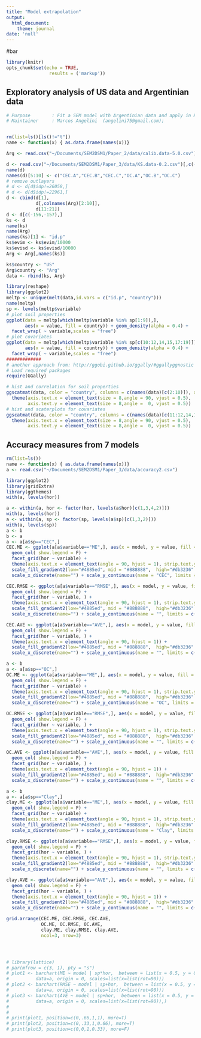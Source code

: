 ```yaml
---
title: "Model extrapolation"
output:
  html_document:
    theme: journal
date: 'null'
---
```

#bar
```r
library(knitr)
opts_chunk$set(echo = TRUE,
                results = ('markup'))
```


## Exploratory analysis of US data and Argentinian data
```r
# Purpose        : Fit a SEM model with Argentinian data and apply in KS data
# Maintainer     : Marcos Angelini  (angelini75@gmail.com); 


rm(list=ls()[ls()!="t"])
name <- function(x) { as.data.frame(names(x))}

Arg <- read.csv("~/Documents/SEM2DSM1/Paper_2/data/calib.data-5.0.csv")[,c(-1,-20)]

d <- read.csv("~/Documents/SEM2DSM1/Paper_3/data/KS.data-0.2.csv")[,c(-1)] 
name(d)
names(d)[5:10] <- c("CEC.A","CEC.B","CEC.C","OC.A","OC.B","OC.C")
# remove outlayers
# d <- d[d$idp!=26058,]
# d <- d[d$idp!=22961,]
d <- cbind(d[1],
           d[,colnames(Arg)[2:10]],
           d[11:21])
d <- d[c(-156,-157),]
ks <- d
name(ks)
name(Arg)
names(ks)[1] <- "id.p"
ks$evim <- ks$evim/10000
ks$evisd <- ks$evisd/10000
Arg <- Arg[,names(ks)]

ks$country <- "US"
Arg$country <- "Arg"
data <- rbind(ks, Arg)

library(reshape)
library(ggplot2)
meltp <- unique(melt(data,id.vars = c("id.p", "country")))
name(meltp)
sp <- levels(meltp$variable)
# plot soil properties
ggplot(data = meltp[which(meltp$variable %in% sp[1:9]),],
       aes(x = value, fill = country)) + geom_density(alpha = 0.4) +
  facet_wrap( ~ variable,scales = "free")
# plot covariates
ggplot(data = meltp[which(meltp$variable %in% sp[c(10:12,14,15,17:19)]),],
       aes(x = value, fill = country)) + geom_density(alpha = 0.4) +
  facet_wrap( ~ variable,scales = "free")
#############
# another approach from: http://ggobi.github.io/ggally/#ggallyggnostic
# Load required packages
require(GGally)

# hist and correlation for soil properties
ggscatmat(data, color = "country", columns = c(names(data)[c(2:10)]), alpha = 0.10) + 
  theme(axis.text.x = element_text(size = 8,angle = 90, vjust = 0.5),
        axis.text.y = element_text(size = 8,angle =  0, vjust = 0.5))
# hist and scaterplots for covariates
ggscatmat(data, color = "country", columns = c(names(data)[c(11:12,14,15,17:21)]), alpha = 0.10) + 
  theme(axis.text.x = element_text(size = 8,angle = 90, vjust = 0.5),
        axis.text.y = element_text(size = 8,angle =  0, vjust = 0.5))
```

## Accuracy measures from 7 models
```r
rm(list=ls())
name <- function(x) { as.data.frame(names(x))}
a <- read.csv("~/Documents/SEM2DSM1/Paper_3/data/accuracy2.csv")

library(ggplot2)
library(gridExtra)
library(ggthemes)
with(a, levels(hor))

a <- within(a, hor <- factor(hor, levels(a$hor)[c(1,3,4,2)]))
with(a, levels(hor))
a <- within(a, sp <- factor(sp, levels(a$sp)[c(1,3,2)]))
with(a, levels(sp))
a <- b
b <- a
a <- a[a$sp=="CEC",]
CEC.ME <- ggplot(a[a$variable=="ME",], aes(x = model, y = value, fill = value)) +
  geom_col( show.legend = F) + 
  facet_grid(hor ~ variable) + 
  theme(axis.text.x = element_text(angle = 90, hjust = 1), strip.text.y = element_blank()) +
  scale_fill_gradient2(low="#4885ed", mid = "#888888",  high="#db3236" ) + 
  scale_x_discrete(name="") + scale_y_continuous(name = "CEC", limits = c(-3.5,3))

CEC.RMSE <- ggplot(a[a$variable=="RMSE",], aes(x = model, y = value, fill = value)) +
  geom_col( show.legend = F) +
  facet_grid(hor ~ variable, ) + 
  theme(axis.text.x = element_text(angle = 90, hjust = 1), strip.text.y = element_blank()) +
  scale_fill_gradient2(low="#4885ed", mid = "#888888",  high="#db3236" ) + 
  scale_x_discrete(name="") + scale_y_continuous(name = "", limits = c(0,8))

CEC.AVE <- ggplot(a[a$variable=="AVE",], aes(x = model, y = value, fill = value)) +
  geom_col( show.legend = F) +
  facet_grid(hor ~ variable, ) + 
  theme(axis.text.x = element_text(angle = 90, hjust = 1)) +
  scale_fill_gradient2(low="#4885ed", mid = "#888888",  high="#db3236" ) + 
  scale_x_discrete(name="") + scale_y_continuous(name = "", limits = c(-0.3,1))

a <- b
a <- a[a$sp=="OC",]
OC.ME <- ggplot(a[a$variable=="ME",], aes(x = model, y = value, fill = value)) +
  geom_col( show.legend = F) + 
  facet_grid(hor ~ variable) + 
  theme(axis.text.x = element_text(angle = 90, hjust = 1), strip.text.y = element_blank()) +
  scale_fill_gradient2(low="#4885ed", mid = "#888888",  high="#db3236" ) + 
  scale_x_discrete(name="") + scale_y_continuous(name = "OC", limits = c(-0.3,0.3))

OC.RMSE <- ggplot(a[a$variable=="RMSE",], aes(x = model, y = value, fill = value)) +
  geom_col( show.legend = F) +
  facet_grid(hor ~ variable, ) + 
  theme(axis.text.x = element_text(angle = 90, hjust = 1), strip.text.y = element_blank()) +
  scale_fill_gradient2(low="#4885ed", mid = "#888888",  high="#db3236" ) + 
  scale_x_discrete(name="") + scale_y_continuous(name = "", limits = c(0,0.8))

OC.AVE <- ggplot(a[a$variable=="AVE",], aes(x = model, y = value, fill = value)) +
  geom_col( show.legend = F) +
  facet_grid(hor ~ variable, ) + 
  theme(axis.text.x = element_text(angle = 90, hjust = 1)) +
  scale_fill_gradient2(low="#4885ed", mid = "#888888",  high="#db3236" ) + 
  scale_x_discrete(name="") + scale_y_continuous(name = "", limits = c(-0.3,1))

a <- b
a <- a[a$sp=="Clay",]
clay.ME <- ggplot(a[a$variable=="ME",], aes(x = model, y = value, fill = value)) +
  geom_col( show.legend = F) + 
  facet_grid(hor ~ variable) + 
  theme(axis.text.x = element_text(angle = 90, hjust = 1), strip.text.y = element_blank()) +
  scale_fill_gradient2(low="#4885ed", mid = "#888888",  high="#db3236" ) + 
  scale_x_discrete(name="") + scale_y_continuous(name = "Clay", limits = c(-5,5))

clay.RMSE <- ggplot(a[a$variable=="RMSE",], aes(x = model, y = value, fill = value)) +
  geom_col( show.legend = F) +
  facet_grid(hor ~ variable, ) + 
  theme(axis.text.x = element_text(angle = 90, hjust = 1), strip.text.y = element_blank()) +
  scale_fill_gradient2(low="#4885ed", mid = "#888888",  high="#db3236" ) + 
  scale_x_discrete(name="") + scale_y_continuous(name = "", limits = c(0,12))

clay.AVE <- ggplot(a[a$variable=="AVE",], aes(x = model, y = value, fill = value)) +
  geom_col( show.legend = F) +
  facet_grid(hor ~ variable, ) + 
  theme(axis.text.x = element_text(angle = 90, hjust = 1)) +
  scale_fill_gradient2(low="#4885ed", mid = "#888888",  high="#db3236" ) + 
  scale_x_discrete(name="") + scale_y_continuous(name = "", limits = c(-0.3,1))

grid.arrange(CEC.ME, CEC.RMSE, CEC.AVE,
             OC.ME, OC.RMSE, OC.AVE,
             clay.ME, clay.RMSE, clay.AVE,
             ncol=3, nrow=3)




# library(lattice)
# par(mfrow = c(3, 1), pty = "s")
# plot1 <- barchart(ME ~ model | sp*hor,  between = list(x = 0.5, y = 0),
#          data=a, origin = 0, scales=list(x=list(rot=90))) 
# plot2 <- barchart(RMSE ~ model | sp+hor,  between = list(x = 0.5, y = 0),
#          data=a, origin = 0, scales=list(x=list(rot=90)))
# plot3 <- barchart(AVE ~ model | sp+hor,  between = list(x = 0.5, y = 0),
#          data=a, origin = 0, scales=list(x=list(rot=90)),)
# 
# 
# print(plot1, position=c(0,.66,1,1), more=T)
# print(plot2, position=c(0,.33,1,0.66), more=T)
# print(plot3, position=c(0,0,1,0.33), more=F)
```

